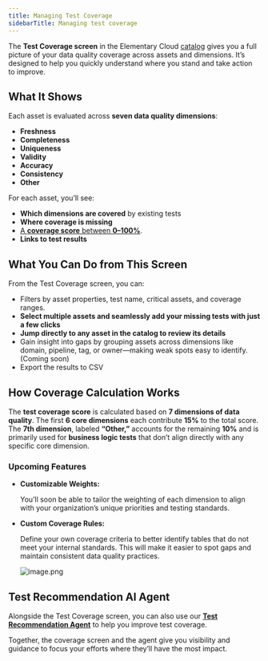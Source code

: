 ```yaml
---
title: Managing Test Coverage
sidebarTitle: Managing test coverage
---
```


The **Test Coverage screen** in the Elementary Cloud [catalog](/cloud/features/collaboration-and-communication/catalog) gives you a full picture of your data quality coverage across assets and dimensions. It’s designed to help you quickly understand where you stand and take action to improve.


## What It Shows

Each asset is evaluated across **seven data quality dimensions**:

- **Freshness**
- **Completeness**
- **Uniqueness**
- **Validity**
- **Accuracy**
- **Consistency**
- **Other**

For each asset, you’ll see:

- **Which dimensions are covered** by existing tests
- **Where coverage is missing**
- [A **coverage score** between **0–100%**](docs/cloud/features/data-tests/test-coverage-screen#how-coverage-calculation-works).
- **Links to test results**

## What You Can Do from This Screen

From the Test Coverage screen, you can:

- Filters by asset properties, test name, critical assets, and coverage ranges.
- **Select multiple assets and seamlessly add your missing tests with just a few clicks**
- **Jump directly to any asset in the catalog to review its details**
- Gain insight into gaps by grouping assets across dimensions like domain, pipeline, tag, or owner—making weak spots easy to identify. (Coming soon)
- Export the results to CSV

## How Coverage Calculation Works

The **test coverage score** is calculated based on **7 dimensions of data quality**. 
The first **6 core dimensions** each contribute **15%** to the total score. The **7th dimension**, labeled **“Other,”** accounts for the remaining **10%** and is primarily used for **business logic tests** that don’t align directly with any specific core dimension.

### Upcoming Features

- **Customizable Weights:**
    
    You’ll soon be able to tailor the weighting of each dimension to align with your organization’s unique priorities and testing standards.
    
- **Custom Coverage Rules:**
    
    Define your own coverage criteria to better identify tables that do not meet your internal standards. This will make it easier to spot gaps and maintain consistent data quality practices.
    
    ![image.png](attachment:7854bf6e-df51-45ef-9a33-7f8e9b4171d9:image.png)
    

## Test Recommendation AI Agent

Alongside the Test Coverage screen, you can also use our [**Test Recommendation Agent**](https://docs.elementary-data.com/cloud/ai-agents/test-recommendation-agent) to help you improve test coverage.

Together, the coverage screen and the agent give you visibility and guidance to focus your efforts where they’ll have the most impact.